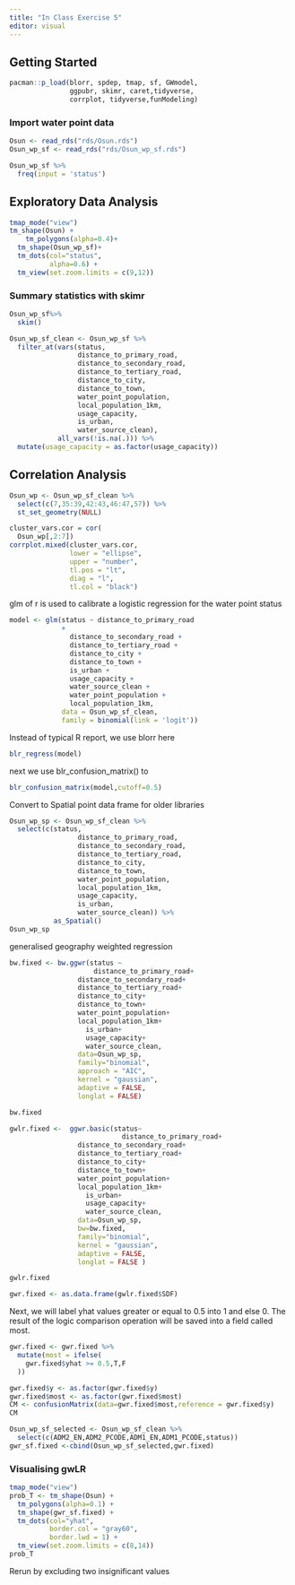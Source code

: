 ```yaml
---
title: "In Class Exercise 5"
editor: visual
---
```


## Getting Started

```r
pacman::p_load(blorr, spdep, tmap, sf, GWmodel, 
               ggpubr, skimr, caret,tidyverse,
               corrplot, tidyverse,funModeling)
```

### Import water point data

```r
Osun <- read_rds("rds/Osun.rds")
Osun_wp_sf <- read_rds("rds/Osun_wp_sf.rds")
```

```r
Osun_wp_sf %>%
  freq(input = 'status')
```

## Exploratory Data Analysis

```r
tmap_mode("view")
tm_shape(Osun) +
    tm_polygons(alpha=0.4)+
  tm_shape(Osun_wp_sf)+
  tm_dots(col="status",
          alpha=0.6) +
  tm_view(set.zoom.limits = c(9,12))
```

### Summary statistics with skimr

```r
Osun_wp_sf%>%
  skim()
```

```r
Osun_wp_sf_clean <- Osun_wp_sf %>%
  filter_at(vars(status,
                 distance_to_primary_road,
                 distance_to_secondary_road,
                 distance_to_tertiary_road,
                 distance_to_city,
                 distance_to_town,
                 water_point_population,
                 local_population_1km,
                 usage_capacity,
                 is_urban,
                 water_source_clean),
            all_vars(!is.na(.))) %>%
  mutate(usage_capacity = as.factor(usage_capacity))
```

## Correlation Analysis

```r
Osun_wp <- Osun_wp_sf_clean %>%
  select(c(7,35:39,42:43,46:47,57)) %>%
  st_set_geometry(NULL)
```

```r
cluster_vars.cor = cor(
  Osun_wp[,2:7])
corrplot.mixed(cluster_vars.cor,
               lower = "ellipse",
               upper = "number",
               tl.pos = "lt",
               diag = "l",
               tl.col = "black")
```

glm of r is used to calibrate a logistic regression for the water point status

```r
model <- glm(status ~ distance_to_primary_road 
             +
               distance_to_secondary_road +
               distance_to_tertiary_road +
               distance_to_city + 
               distance_to_town +
               is_urban +
               usage_capacity +
               water_source_clean +
               water_point_population + 
               local_population_1km,
             data = Osun_wp_sf_clean,
             family = binomial(link = 'logit'))
```

Instead of typical R report, we use blorr here

```r
blr_regress(model)
```

next we use blr_confusion_matrix() to

```r
blr_confusion_matrix(model,cutoff=0.5)
```

Convert to Spatial point data frame for older libraries

```r
Osun_wp_sp <- Osun_wp_sf_clean %>%
  select(c(status,
                 distance_to_primary_road,
                 distance_to_secondary_road,
                 distance_to_tertiary_road,
                 distance_to_city,
                 distance_to_town,
                 water_point_population,
                 local_population_1km,
                 usage_capacity,
                 is_urban,
                 water_source_clean)) %>%
           as_Spatial()
Osun_wp_sp
```

generalised geography weighted regression

```r
bw.fixed <- bw.ggwr(status ~
                     distance_to_primary_road+
                 distance_to_secondary_road+
                 distance_to_tertiary_road+
                 distance_to_city+
                 distance_to_town+
                 water_point_population+
                 local_population_1km+
                   is_urban+
                   usage_capacity+
                   water_source_clean,
                 data=Osun_wp_sp,
                 family="binomial",
                 approach = "AIC",
                 kernel = "gaussian",
                 adaptive = FALSE,
                 longlat = FALSE)
```

```r
bw.fixed
```

```r
gwlr.fixed <-  ggwr.basic(status~
                            distance_to_primary_road+
                 distance_to_secondary_road+
                 distance_to_tertiary_road+
                 distance_to_city+
                 distance_to_town+
                 water_point_population+
                 local_population_1km+
                   is_urban+
                   usage_capacity+
                   water_source_clean,
                 data=Osun_wp_sp,
                 bw=bw.fixed,
                 family="binomial",
                 kernel = "gaussian",
                 adaptive = FALSE,
                 longlat = FALSE )
```

```r
gwlr.fixed
```

```r
gwr.fixed <- as.data.frame(gwlr.fixed$SDF)
```

Next, we will label yhat values greater or equal to 0.5 into 1 and else 0. The result of the logic comparison operation will be saved into a field called most.

```r
gwr.fixed <- gwr.fixed %>%
  mutate(most = ifelse(
    gwr.fixed$yhat >= 0.5,T,F
  ))
```

```r
gwr.fixed$y <- as.factor(gwr.fixed$y)
gwr.fixed$most <- as.factor(gwr.fixed$most)
CM <- confusionMatrix(data=gwr.fixed$most,reference = gwr.fixed$y)
CM
```

```r
Osun_wp_sf_selected <- Osun_wp_sf_clean %>%
  select(c(ADM2_EN,ADM2_PCODE,ADM1_EN,ADM1_PCODE,status))
gwr_sf.fixed <-cbind(Osun_wp_sf_selected,gwr.fixed)
```

### Visualising gwLR

```r
tmap_mode("view")
prob_T <- tm_shape(Osun) +
  tm_polygons(alpha=0.1) +
  tm_shape(gwr_sf.fixed) +
  tm_dots(col="yhat",
          border.col = "gray60",
          border.lwd = 1) +
  tm_view(set.zoom.limits = c(8,14))
prob_T
```

Rerun by excluding two insignificant values
